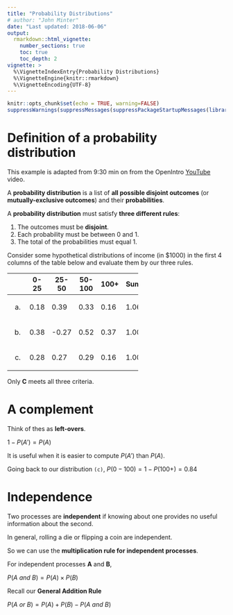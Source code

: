```yaml
---
title: "Probability Distributions"
# author: "John Minter"
date: "Last updated: 2018-06-06"
output:
  rmarkdown::html_vignette:
    number_sections: true
    toc: true
    toc_depth: 2
vignette: >
  %\VignetteIndexEntry{Probability Distributions}
  %\VignetteEngine{knitr::rmarkdown}
  %\VignetteEncoding{UTF-8}
---
```



```r
knitr::opts_chunk$set(echo = TRUE, warning=FALSE)
suppressWarnings(suppressMessages(suppressPackageStartupMessages(library(ggplot2))))
```
# Definition of a probability distribution

This example is adapted from  9:30 min on from the
OpenIntro
[YouTube](https://youtu.be/rG-SLQ2uF8U?list=PLkIselvEzpM5EgoOajhw83Ax_FktnlD6n)
video.

A **probability distribution** is a list of
**all possible disjoint outcomes** (or **mutually-exclusive outcomes**)
and their **probabilities**.

A **probability distribution** must satisfy **three different rules**:

1. The outcomes must be **disjoint**.
2. Each probability must be between $0$ and $1$.
3. The total of the probabilities must equal $1$.

Consider some hypothetical distributions of income (in $1000) in the
first 4 columns of the table below and evaluate them by our three rules.

+---+----+-----+--------+----+----+--+--+--+
|   |0-25|25-50| 50-100 |100+|Sum |R1|R2|R3|
+===+====+=====+========+====+====+==+==+==+
|(a)|0.18| 0.39|    0.33|0.16|1.06| 1| 1| 0|
+---+----+-----+--------+----+----+--+--+--+
|(b)|0.38|-0.27|    0.52|0.37|1.00| 1| 0| 1|
+---+----+-----+--------+----+----+--+--+--+
|(c)|0.28| 0.27|    0.29|0.16|1.00| 1| 1| 1|
+---+----+-----+--------+----+----+--+--+--+

Only **C** meets all three criteria.

# A **complement**

Think of thes as **left-overs**. 

$1-P(A') = P(A)$

It is useful when it is easier to compute $P(A')$ than $P(A)$.

Going back to our distribution `(c)`, $P(0-100) = 1-P(100+) = 0.84$

# Independence

Two processes are **independent** if knowing about one provides no
useful information about the second.

In general, rolling a die or flipping a coin are independent.

So we can use the **multiplication rule for independent processes**.

For independent processes **A** and **B**,

$P(A\ and\ B) = P(A) \times P(B)$

Recall our **General Addition Rule**

$P(A\ or\ B) = P(A) + P(B) - P(A\ and\ B)$



